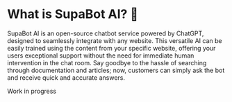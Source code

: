 
# What is SupaBot AI? 🤔

SupaBot AI is an open-source chatbot service powered by ChatGPT, designed to seamlessly integrate with any website. This versatile AI can be easily trained using the content from your specific website, offering your users exceptional support without the need for immediate human intervention in the chat room. Say goodbye to the hassle of searching through documentation and articles; now, customers can simply ask the bot and receive quick and accurate answers.

<Callout emoji="🚧">Work in progress</Callout>
